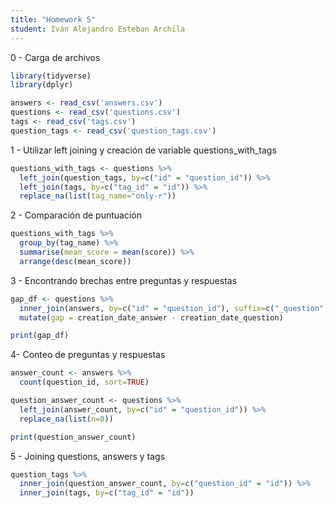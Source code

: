 ```yaml
---
title: "Homework 5"
student: Iván Alejandro Esteban Archila
---
```


0 - Carga de archivos
```r
library(tidyverse)
library(dplyr)

answers <- read_csv('answers.csv')
questions <- read_csv('questions.csv')
tags <- read_csv('tags.csv')
question_tags <- read_csv('question_tags.csv')

```
1 - Utilizar left joining y creación de variable questions_with_tags
```r
questions_with_tags <- questions %>%
  left_join(question_tags, by=c("id" = "question_id")) %>%
  left_join(tags, by=c("tag_id" = "id")) %>%
  replace_na(list(tag_name="only-r"))
```

2 - Comparación de puntuación 
```r
questions_with_tags %>%
  group_by(tag_name) %>%
  summarise(mean_score = mean(score)) %>%
  arrange(desc(mean_score))
```
3 - Encontrando brechas entre preguntas y respuestas
```r
gap_df <- questions %>%
  inner_join(answers, by=c("id" = "question_id"), suffix=c("_question","_answer")) %>%
  mutate(gap = creation_date_answer - creation_date_question)

print(gap_df)
```

4- Conteo de preguntas y respuestas
```r
answer_count <- answers %>%
  count(question_id, sort=TRUE)

question_answer_count <- questions %>%
  left_join(answer_count, by=c("id" = "question_id")) %>%
  replace_na(list(n=0))

print(question_answer_count)
```

5 - Joining questions, answers y tags
```r
question_tags %>%
  inner_join(question_answer_count, by=c("question_id" = "id")) %>%
  inner_join(tags, by=c("tag_id" = "id"))
```

